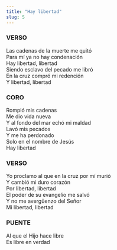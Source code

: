 ```yaml
---
title: "Hay libertad"
slug: 5
---
```



### VERSO

Las cadenas de la muerte me quitó  
Para mí ya no hay condenación  
Hay libertad, libertad  
Siendo esclavo del pecado me libró  
En la cruz compró mi redención  
Y libertad, libertad  

### CORO

Rompió mis cadenas  
Me dio vida nueva  
Y al fondo del mar echó mi maldad  
Lavó mis pecados  
Y me ha perdonado  
Solo en el nombre de Jesús  
Hay libertad  

### VERSO

Yo proclamo al que en la cruz por mí murió  
Y cambió mi duro corazón  
Por libertad, libertad  
El poder de su evangelio me salvó  
Y no me avergüenzo del Señor  
Mi libertad, libertad  

### PUENTE

Al que el Hijo hace libre  
Es libre en verdad  

